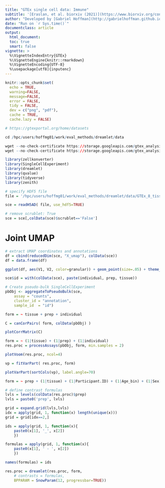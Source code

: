 ```yaml
---
title: "GTEx single cell data: Immune"
subtitle: '[Eraslan, et al. biorxiv (2021)](https://www.biorxiv.org/content/10.1101/2021.07.19.452954v1)'
author: "Developed by [Gabriel Hoffman](http://gabrielhoffman.github.io/)"
date: "Run on `r Sys.time()`"
documentclass: article
output: 
  html_document:
  toc: true
  smart: false
vignette: >
  %\VignetteIndexEntry{GTEx}
  %\VignetteEngine{knitr::rmarkdown}
  %\VignetteEncoding{UTF-8}
  %\usepackage[utf8]{inputenc}
---
```



<!--- 

cd /hpc/users/hoffmg01/work/eval_methods/dreamlet
ml python git
R

system("git pull")
rmarkdown::render("GTEx_immune.Rmd");


# https://hoffmg01.u.hpc.mssm.edu/eval_methods/dreamlet/GTEx.html



--->


```r
knitr::opts_chunk$set(
  echo = TRUE,
  warning=FALSE,
  message=FALSE,
  error = FALSE,
  tidy = FALSE,
  dev = c("png", "pdf"),
  cache = TRUE,
  cache.lazy = FALSE)
```

```r
# https://gtexportal.org/home/datasets

cd /hpc/users/hoffmg01/work/eval_methods/dreamlet/data

wget --no-check-certificate https://storage.googleapis.com/gtex_analysis_v9/snrna_seq_data/GTEx_8_tissues_snRNAseq_atlas_071421.public_obs.h5ad
wget --no-check-certificate https://storage.googleapis.com/gtex_analysis_v9/snrna_seq_data/GTEx_8_tissues_snRNAseq_immune_atlas_071421.public_obs.h5ad
```

```r
library(zellkonverter)
library(SingleCellExperiment)
library(dreamlet)
library(qvalue)
library(tidyverse)
library(zenith)
```

```r
# specify HDF5 file
file = '/hpc/users/hoffmg01/work/eval_methods/dreamlet/data/GTEx_8_tissues_snRNAseq_immune_atlas_071421.public_obs.h5ad'

sce = readH5AD( file, use_hdf5=TRUE)

# remove scrublet: True
sce = sce[,colData(sce)$scrublet=='False']
```


# Joint UMAP
```r
# extract UMAP coordinates and annotations
df = cbind(reducedDim(sce, "X_umap"), colData(sce))
df = data.frame(df)

ggplot(df, aes(V1, V2, color=granular)) + geom_point(size=.05) + theme_classic() + theme(aspect.ratio=1, plot.title = element_text(hjust = 0.5), legend.position="bottom") + guides(colour = guide_legend(override.aes = list(size = 1.5))) + xlab("UMAP1") + ylab("UMAP2") 
```



```r
sce$id = with(colData(sce), paste(individual, prep, tissue))

# Create pseudo-bulk SingleCellExperiment
pbObj <- aggregateToPseudoBulk(sce,
    assay = "counts", 
    cluster_id = "annotation",
    sample_id  = "id")
```

```r
form = ~ tissue + prep + individual 

C = canCorPairs( form, colData(pbObj) )

plotCorrMatrix(C)
```

```r
form = ~ (1|tissue) + (1|prep) + (1|individual) 
res.proc = processAssays(pbObj, form, min.samples = 2)
```


```r
plotVoom(res.proc, ncol=4)
```

```r
vp = fitVarPart( res.proc, form)
```

```r
plotVarPart(sortCols(vp), label.angle=70)
```




```r
form = ~ prep + (1|tissue) + (1|Participant.ID) + (1|Age_bin) + (1|Sex) +  RIN.score.from.PAXgene.tissue.Aliquot + Autolysis.Score + Sample.Ischemic.Time..mins.

# define contrast formulas
lvls = levels(colData(res.proc)$prep)
lvls = paste0('prep', lvls)

grid = expand.grid(lvls,lvls)
idx = apply(grid, 1, function(x) length(unique(x)))
grid = grid[idx==2,]

ids = apply(grid, 1, function(x){
	paste0(x[1], '_', x[2])
	})

formulas = apply(grid, 1, function(x){
	paste0(x[1], ' - ', x[2])
	})

names(formulas) = ids

res.proc = dreamlet(res.proc, form,
	# contrasts = formulas,
    BPPARAM = SnowParam(12, progressbar=TRUE))
```













